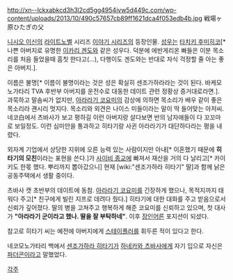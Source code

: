 http://xn--lckxabkcd3h3l2cd5gg4954ivw5d449c.com/wp-content/uploads/2013/10/490c57657cb89ff1621dca4f053edb4b.jpg
戦場ヶ原ひたぎの父

[[니시오 이신]]의 [[라이트노벨]] 시리즈 [[이야기 시리즈]]의 등장인물. [[성우]]는 [[타치키 후미히코]][* 나쁜 아버지로 유명한 [[이카리 겐도]]와 같은 성우다. 덕분에 에반게리온 빠들은 이분 목소리를 처음 들었을때 흠칫 한다고(...), 다행이도 겐도와는 반대로 자식 걱정할 줄 아는 좋은 아버지.].

이름은 불명[* 이름이 불명이라는 것은 성은 확실히 센조가하라라는 것이 된다. 바케모노가타리 TVA 후반부 아버지를 운전수로 대동한 데이트 관련 정황상 증거대로라면.]. 과묵하고 말솜씨가 없지만, [[아라라기 코요미]]의 감상에 의하면 목소리가 배우 같이 좋은 목소리라 괜시리 멋지다. 목소리와 외견은 나이스 미들이라는 말이 딱 들어맞는 아저씨. 네코白에서 츠바사가 보고 평하길 이런 아버지랑 살다보면 반의 남자애들이 다 꼬꼬마로 보일정도. 이런 심미안을 통과하고 히타기랑 사귄 아라라기가 대단하다라는 평을 내렸다.

외자계 기업에서 상당한 지위에 오른 능력 있는 사람이지만 아내[* 이혼했기 때문에 '''히타기의 모친'''이라는 표현을 쓴다.]가 [[사이비 종교]]에 빠져서 재산을 거의 다 날리고[* 카이키도 한몫 했다. 뿌리까지 뽑아갔으니] 현재 [wiki:"센조가하라 히타기" 딸]과 함께 낡은 공동주택에서 생활 중이다.

츠바사 캣 초반부의 데이트에 동참. [[아라라기 코요미]]를 긴장하게 했으나, 목적지까지 태워다 주고[* 친구에게 빌린 지프로 데려다 줬다.] 히타기에 대한 대화를 주고 받음으로서 신뢰가 깊어졌다. 딸의 병을 고쳐주고 행복하게 해준 코요미를 신뢰하고 있으며, 첫 대사가 '''"아라라기 군이라고 했나. 딸을 잘 부탁하네''''''"'''. 
이후 [[장인어른]] 포지션이 되셨다.

참고로 히타기 씨는 예전에 아버지에게 [[스테이플러]]를 휘두른 적이 있다고 한다.

네코모노가타리 백에서 [[센조가하라 히타기]]가 [[하네카와 츠바사]]에게 자기 입으로 자신은 [[파더콘]]이라고 말했었다.

[[각주]] 
